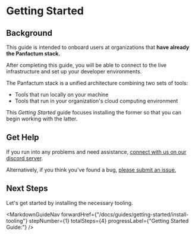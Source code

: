 
# Getting Started

## Background

This guide is intended to onboard users at organizations that **have already the Panfactum stack.**

After completing this guide, you will be able to connect to the live infrastructure and set up your developer
environments.

The Panfactum stack is a unified architecture combining two sets of tools:

* Tools that run locally on your machine
* Tools that run in your organization's cloud computing environment

This *Getting Started* guide focuses installing the former so that you can begin working with the latter.

## Get Help

If you run into any problems and need assistance, [connect with us on our discord server](__discordServerLink__).

Alternatively, if you think you've found a bug, [please submit an issue.](https://github.com/Panfactum/stack/issues)

## Next Steps

Let's get started by installing the necessary tooling.

<MarkdownGuideNav forwardHref={"/docs/guides/getting-started/install-tooling"} stepNumber={1} totalSteps={4} progressLabel={"Getting Started Guide:"} />
